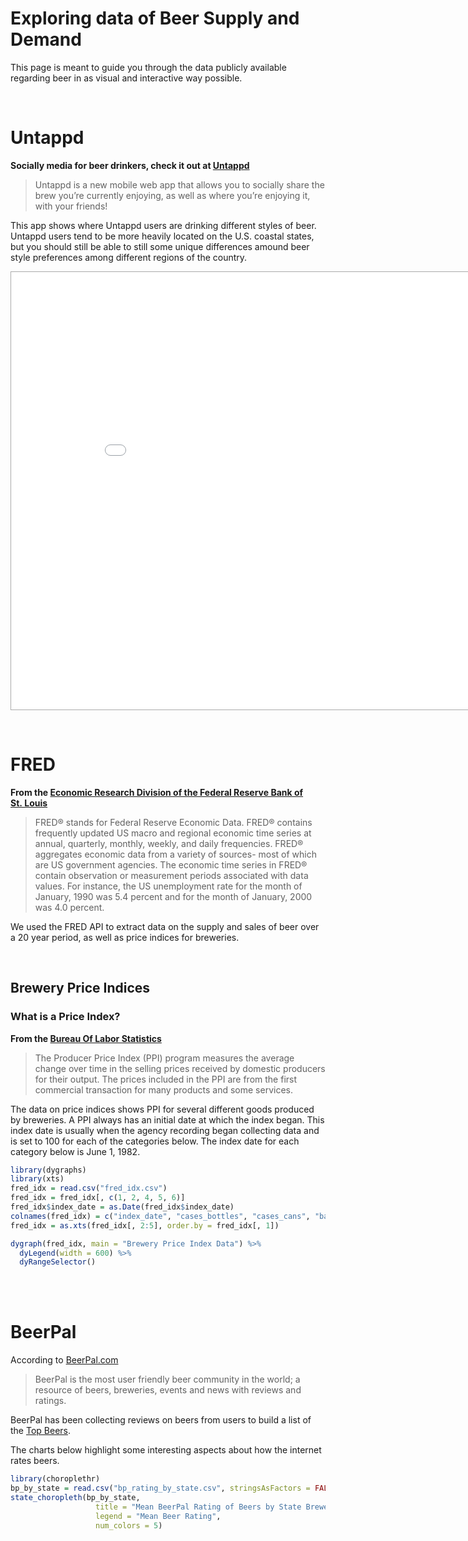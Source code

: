 <br><br>

# Exploring data of Beer Supply and Demand 

This page is meant to guide you through the data publicly available regarding
beer in as visual and interactive way possible. 

<br>

# Untappd

**Socially media for beer drinkers, check it out at [Untappd](https://untappd.com)**

> Untappd is a new mobile web app that allows you to socially share the brew you're currently enjoying, as well as where you're enjoying it, with your friends!

This app shows where Untappd users are drinking different styles of beer. 
Untappd users tend to be more heavily located on the U.S. coastal states, but you 
should still be able to still some unique differences amound beer style preferences 
among different regions of the country.  

<iframe src="./Capstone Dashboard/" style="border: 1px solid #AAA; width: 900px; height: 700px"></iframe>

<br>

# FRED

**From the [Economic Research Division of the Federal Reserve Bank of St. Louis](https://research.stlouisfed.org/docs/api/fred/fred.html)**

> FRED® stands for Federal Reserve Economic Data. FRED® contains frequently updated US macro and regional economic time series at annual, quarterly, monthly, weekly, and daily frequencies. FRED® aggregates economic data from a variety of sources- most of which are US government agencies. The economic time series in FRED® contain observation or measurement periods associated with data values. For instance, the US unemployment rate for the month of January, 1990 was 5.4 percent and for the month of January, 2000 was 4.0 percent.

We used the FRED API to extract data on the supply and sales of beer over a 20 year period,
as well as price indices for breweries.

<br>

## Brewery Price Indices

### What is a Price Index?

**From the [Bureau Of Labor Statistics](http://www.bls.gov/ppi/data.htmhttp://www.bls.gov/ppi/data.htm)**

> The Producer Price Index (PPI) program measures the average change over time in 
> the selling prices received by domestic producers for their output. The prices 
> included in the PPI are from the first commercial transaction for many products 
> and some services.

The data on price indices shows PPI for several different goods produced by breweries. 
A PPI always has an initial date at which the index began. 
This index date is usually when the agency recording began
collecting data and is set to 100 for each of the categories below. 
The index date for each category below is June 1, 1982.

```r
library(dygraphs)
library(xts)
fred_idx = read.csv("fred_idx.csv")
fred_idx = fred_idx[, c(1, 2, 4, 5, 6)]
fred_idx$index_date = as.Date(fred_idx$index_date)
colnames(fred_idx) = c("index_date", "cases_bottles", "cases_cans", "barrels_and_kegs", "overall")
fred_idx = as.xts(fred_idx[, 2:5], order.by = fred_idx[, 1])
```

```r
dygraph(fred_idx, main = "Brewery Price Index Data") %>%
  dyLegend(width = 600) %>%
  dyRangeSelector()
```

<br><br>

# BeerPal

According to [BeerPal.com](http://www.beerpal.com/)

> BeerPal is the most user friendly beer community in the world; a resource of beers, breweries, events and news with reviews and ratings.

BeerPal has been collecting reviews on beers from users to build a list of the 
[Top Beers](http://www.beerpal.com/Best-Beer.htm).

The charts below highlight some interesting aspects about how the internet rates beers.

```r
library(choroplethr)
bp_by_state = read.csv("bp_rating_by_state.csv", stringsAsFactors = FALSE)
state_choropleth(bp_by_state, 
                   title = "Mean BeerPal Rating of Beers by State Brewed In",
                   legend = "Mean Beer Rating",
                   num_colors = 5)
```


